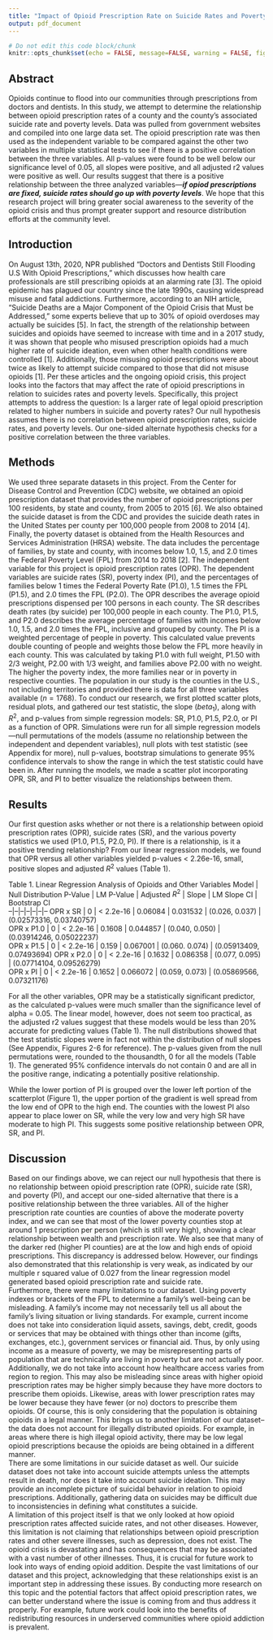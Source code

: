 ```yaml
---
title: "Impact of Opioid Prescription Rate on Suicide Rates and Poverty Levels of Counties in the United States"
output: pdf_document
---
```


```r
# Do not edit this code block/chunk
knitr::opts_chunk$set(echo = FALSE, message=FALSE, warning = FALSE, fig.width = 5, fig.height = 3)
```

## Abstract  

Opioids continue to flood into our communities through prescriptions from doctors and dentists. In this study, we attempt to determine the relationship between opioid prescription rates of a county and the county’s associated suicide rate and poverty levels. Data was pulled from government websites and compiled into one large data set. The opioid prescription rate was then used as the independent variable to be compared against the other two variables in multiple statistical tests to see if there is a positive correlation between the three variables. All p-values were found to be well below our significance level of 0.05, all slopes were positive, and all adjusted r2 values were positive as well. Our results suggest that there is a positive relationship between the three analyzed variables—***if opiod prescriptions are fixed, suicide rates should go up with poverty levels***. We hope that this research project will bring greater social awareness to the severity of the opioid crisis and thus prompt greater support and resource distribution efforts at the community level.

\newpage
 
## Introduction  
On August 13th, 2020, NPR published "Doctors and Dentists Still Flooding U.S With Opioid Prescriptions," which discusses how health care professionals are still prescribing opioids at an alarming rate [3]. The opioid epidemic has plagued our country since the late 1990s, causing widespread misuse and fatal addictions. Furthermore, according to an NIH article, "Suicide Deaths are a Major Component of the Opioid Crisis that Must be Addressed," some experts believe that up to 30% of opioid overdoses may actually be suicides [5]. In fact, the strength of the relationship between suicides and opioids have seemed to increase with time and in a 2017 study, it was shown that people who misused prescription opioids had a much higher rate of suicide ideation, even when other health conditions were controlled [1]. Additionally, those misusing opioid prescriptions were about twice as likely to attempt suicide compared to those that did not misuse opioids [1]. Per these articles and the ongoing opioid crisis, this project looks into the factors that may affect the rate of opioid prescriptions in relation to suicides rates and poverty levels. Specifically, this project attempts to address the question: Is a larger rate of legal opioid prescription related to higher numbers in suicide and poverty rates? Our null hypothesis assumes there is no correlation between opioid prescription rates, suicide rates, and poverty levels. Our one-sided alternate hypothesis checks for a positive correlation between the three variables.  

## Methods  
We used three separate datasets in this project. From the Center for Disease Control and Prevention (CDC) website, we obtained an opioid prescription dataset that provides the number of opioid prescriptions per 100 residents, by state and county, from 2005 to 2015 [6]. We also obtained the suicide dataset is from the CDC and provides the suicide death rates in the United States per county per 100,000 people from 2008 to 2014 [4]. Finally, the poverty dataset is obtained from the Health Resources and Services Administration (HRSA) website. The data includes the percentage of families, by state and county, with incomes below 1.0, 1.5, and 2.0 times the Federal Poverty Level (FPL) from 2014 to 2018 [2]. The independent variable for this project is opioid prescription rates (OPR). The dependent variables are suicide rates (SR), poverty index (PI), and the percentages of families below 1 times the Federal Poverty Rate (P1.0), 1.5 times the FPL (P1.5), and 2.0 times the FPL (P2.0). The OPR describes the average opioid prescriptions dispensed per 100 persons in each county. The SR describes death rates (by suicide) per 100,000 people in each county. The P1.0, P1.5, and P2.0 describes the average percentage of families with incomes below 1.0, 1.5, and 2.0 times the FPL, inclusive and grouped by county. The PI is a weighted percentage of people in poverty. This calculated value prevents double counting of people and weights those below the FPL more heavily in each county. This was calculated by taking P1.0 with full weight, P1.50 with 2/3 weight, P2.00 with 1/3 weight, and families above P2.00 with no weight. The higher the poverty index, the more families near or in poverty in respective counties. The population in our study is the counties in the U.S., not including territories and provided there is data for all three variables available ($n = 1768$). To conduct our research, we first plotted scatter plots, residual plots, and gathered our test statistic, the slope ($beta_1$), along with $R^2$, and p-values from simple regression models: SR, P1.0, P1.5, P2.0, or PI as a function of OPR. Simulations were run for all simple regression models—null permutations of the models (assume no relationship between the independent and dependent variables), null plots with test statistic (see Appendix for more), null p-values, bootstrap simulations to generate 95% confidence intervals to show the range in which the test statistic could have been in. After running the models, we made a scatter plot incorporating OPR, SR, and PI to better visualize the relationships between them.

## Results  
Our first question asks whether or not there is a relationship between opioid prescription rates (OPR), suicide rates (SR), and the various poverty statistics we used (P1.0, P1.5, P2.0, PI). If there is a relationship, is it a positive trending relationship?  From our linear regression models, we found that OPR versus all other variables yielded p-values < 2.26e-16, small, positive slopes and adjusted $R^2$ values (Table 1). 
  
Table 1. Linear Regression Analysis of Opioids and Other Variables
Model | Null Distribution P-Value | LM P-Value | Adjusted $R^2$ | Slope | LM Slope CI | Bootstrap CI  
--|--|--|--|--|--|--
OPR x SR | 0 | < 2.2e-16 | 0.06084 | 0.031532 | (0.026, 0.037) | (0.02573316, 0.03740757)  
OPR x P1.0 | 0 | < 2.2e-16 | 0.1608 | 0.044857 | (0.040, 0.050) | (0.03914246, 0.05022237)  
OPR x P1.5 | 0 | < 2.2e-16 | 0.159 | 0.067001 | (0.060. 0.074) | (0.05913409, 0.07493694) 
OPR x P2.0 | 0 | < 2.2e-16 | 0.1632 | 0.086358 | (0.077, 0.095) | (0.07714104, 0.09526279)  
OPR x PI | 0 | < 2.2e-16 | 0.1652 | 0.066072 | (0.059, 0.073) | (0.05869566, 0.07321176)
  
For all the other variables, OPR may be a statistically significant predictor, as the calculated p-values were much smaller than the significance level of alpha = 0.05. The linear model, however, does not seem too practical, as the adjusted r2 values suggest that these models would be less than 20% accurate for predicting values (Table 1). The null distributions showed that the test statistic slopes were in fact not within the distribution of null slopes (See Appendix, Figures 2-6 for reference). The p-values given from the null permutations were, rounded to the thousandth, 0 for all the models (Table 1). The generated 95% confidence intervals do not contain 0 and are all in the positive range, indicating a potentially positive relationship.  

While the lower portion of PI is grouped over the lower left portion of the scatterplot (Figure 1), the upper portion of the gradient is well spread from the low end of OPR to the high end. The counties with the lowest PI also appear to place lower on SR, while the very low and very high SR have moderate to high PI. This suggests some positive relationship between OPR, SR, and PI. 

## Discussion
Based on our findings above, we can reject our null hypothesis that there is no relationship between opioid prescription rate (OPR), suicide rate (SR), and poverty (PI), and accept our one-sided alternative that there is a positive relationship between the three variables. All of the higher prescription rate counties are counties of above the moderate poverty index, and we can see that most of the lower poverty counties stop at around 1 prescription per person (which is still very high), showing a clear relationship between wealth and prescription rate. We also see that many of the darker red (higher PI counties) are at the low and high ends of opioid prescriptions. This discrepancy is addressed below. However, our findings also demonstrated that this relationship is very weak, as indicated by our multiple r squared value of 0.027 from the linear regression model generated based opioid prescription rate and suicide rate.   
Furthermore, there were many limitations to our dataset. Using poverty indexes or brackets of the FPL to determine a family's well-being can be misleading. A family's income may not necessarily tell us all about the family's living situation or living standards. For example, current income does not take into consideration liquid assets, savings, debt, credit, goods or services that may be obtained with things other than income (gifts, exchanges, etc.), government services or financial aid. Thus, by only using income as a measure of poverty, we may be misrepresenting parts of population that are technically are living in poverty but are not actually poor. Additionally, we do not take into account how healthcare access varies from region to region. This may also be misleading since areas with higher opioid prescription rates may be higher simply because they have more doctors to prescribe them opioids. Likewise, areas with lower prescription rates may be lower because they have fewer (or no) doctors to prescribe them opioids. Of course, this is only considering that the population is obtaining opioids in a legal manner. This brings us to another limitation of our dataset–the data does not account for illegally distributed opioids. For example, in areas where there is high illegal opioid activity, there may be low legal opioid prescriptions because the opioids are being obtained in a different manner.  
There are some limitations in our suicide dataset as well. Our suicide dataset does not take into account suicide attempts unless the attempts result in death, nor does it take into account suicide ideation. This may provide an incomplete picture of suicidal behavior in relation to opioid prescriptions. Additionally, gathering data on suicides may be difficult due to inconsistencies in defining what constitutes a suicide.   
A limitation of this project itself is that we only looked at how opioid prescription rates affected suicide rates, and not other diseases. However, this limitation is not claiming that relationships between opioid prescription rates and other severe illnesses, such as depression, does not exist. The opioid crisis is devastating and has consequences that may be associated with a vast number of other illnesses. Thus, it is crucial for future work to look into ways of ending opioid addition. Despite the vast limitations of our dataset and this project, acknowledging that these relationships exist is an important step in addressing these issues.  By conducting more research on this topic and the potential factors that affect opioid prescription rates, we can better understand where the issue is coming from and thus address it properly. For example, future work could look into the benefits of redistributing resources in underserved communities where opioid addiction is prevalent. 
